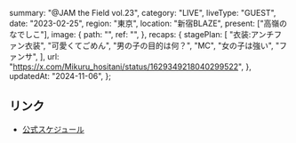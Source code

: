   summary: "@JAM the Field vol.23",
  category: "LIVE",
  liveType: "GUEST",
  date: "2023-02-25",
  region: "東京",
  location: "新宿BLAZE",
  present: ["高嶺のなでしこ"],
  image: {
    path: "",
    ref: "",
  },
  recaps: {
    stagePlan: [
      "衣装:アンチファン衣装",
      "可愛くてごめん",
      "男の子の目的は何？",
      "MC",
      "女の子は強い",
      "ファンサ",
    ],
    url: "https://x.com/Mikuru_hositani/status/1629349218040299522",
  },
  updatedAt: "2024-11-06",
};

## リンク

- [公式スケジュール](https://takanenonadeshiko.jp/?p=673)
